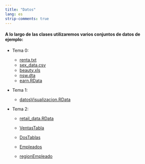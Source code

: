 ```yaml
---
title: "Datos"
lang: es
strip-comments: true
---
```


####  A lo largo de las clases utilizaremos varios conjuntos de datos de ejemplo:


* Tema 0:
  + [renta.txt](https://raw.githubusercontent.com/albarran/00datos/main/renta.txt)
  + [sex_data.csv](https://raw.githubusercontent.com/albarran/00datos/main/sex_data.csv)
  + [beauty.xls](https://raw.githubusercontent.com/albarran/00datos/main/beauty.xls)
  + [nsw.dta](https://raw.githubusercontent.com/albarran/00datos/main/nsw.dta)
  + [earn.RData](https://raw.githubusercontent.com/albarran/00datos/main/earn.RData)


* Tema 1:

	+ [datosVisualizacion.RData](https://raw.githubusercontent.com/albarran/00datos/main/datosVisualizacion.RData)


* Tema 2:

  + [retail_data.RData](https://raw.githubusercontent.com/albarran/00datos/main/retail_data.RData)

  + [VentasTabla](https://raw.githubusercontent.com/albarran/00datos/main/VentasTabla.xlsx)
  + [DosTablas](https://raw.githubusercontent.com/albarran/00datos/main/DosTablas.xlsx)

  + [Empleados](https://raw.githubusercontent.com/albarran/00datos/main/empleados.csv.zip)
  + [regionEmpleado](https://raw.githubusercontent.com/albarran/00datos/main/regionEmpleado.xlsx) 

<!--
* Tema 5:

  + [BankMarketing.csv](https://raw.githubusercontent.com/albarran/00datos/main/BankMarketing.csv)

  + [BostonHousing.csv](https://raw.githubusercontent.com/albarran/00datos/main/BostonHousing.csv)


* Tema 6:

  + [descuento.csv](https://raw.githubusercontent.com/albarran/00datos/main/descuento.csv)

  + [census.csv](https://raw.githubusercontent.com/albarran/00datos/main/census.csv)

  + [health_insurance.csv](https://raw.githubusercontent.com/albarran/00datos/main/health_insurance.csv)

<!--
* Tema 14:

  + [clientes.csv](https://raw.githubusercontent.com/albarran/00datos/main/clientes.csv)


<!--
-->


<br>

